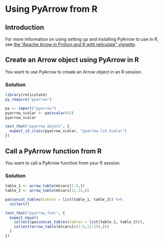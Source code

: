 <!---
  Licensed to the Apache Software Foundation (ASF) under one
  or more contributor license agreements.  See the NOTICE file
  distributed with this work for additional information
  regarding copyright ownership.  The ASF licenses this file
  to you under the Apache License, Version 2.0 (the
  "License"); you may not use this file except in compliance
  with the License.  You may obtain a copy of the License at

    http://www.apache.org/licenses/LICENSE-2.0

  Unless required by applicable law or agreed to in writing,
  software distributed under the License is distributed on an
  "AS IS" BASIS, WITHOUT WARRANTIES OR CONDITIONS OF ANY
  KIND, either express or implied.  See the License for the
  specific language governing permissions and limitations
  under the License.
-->

# Using PyArrow from R

## Introduction

For more information on using setting up and installing PyArrow to use in R, see 
[the "Apache Arrow in Python and R with reticulate" vignette](https://arrow.apache.org/docs/r/articles/python.html). 

## Create an Arrow object using PyArrow in R

You want to use PyArrow to create an Arrow object in an R session.

### Solution

```r
library(reticulate)
py_require("pyarrow")

pa <- import("pyarrow")
pyarrow_scalar <- pa$scalar(42)
pyarrow_scalar
```
```r
test_that("pyarrow_object", {
  expect_s3_class(pyarrow_scalar, "pyarrow.lib.Scalar")
})
```

## Call a PyArrow function from R

You want to call a PyArrow function from your R session.

### Solution

```r
table_1 <- arrow_table(mtcars[1:5,])
table_2 <- arrow_table(mtcars[11:15,])

pa$concat_tables(tables = list(table_1, table_2)) %>%
  collect()
```
```r
test_that("pyarrow_func", {
  expect_equal(
    collect(pa$concat_tables(tables = list(table_1, table_2))),
    collect(arrow_table(mtcars[c(1:5,11:15),]))
  )
})
```

